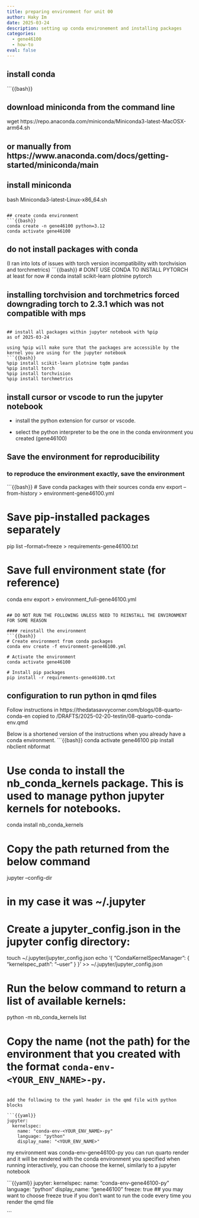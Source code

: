 ```yaml
---
title: preparing environment for unit 00
author: Haky Im
date: 2025-03-24
description: setting up conda environement and installing packages
categories:
  - gene46100
  - how-to
eval: false
---
```


## install conda

```{{bash}}

## download miniconda from the command line

wget https://repo.anaconda.com/miniconda/Miniconda3-latest-MacOSX-arm64.sh

## or manually from https://www.anaconda.com/docs/getting-started/miniconda/main

## install miniconda
bash Miniconda3-latest-Linux-x86_64.sh

```

## create conda environment
```{{bash}}
conda create -n gene46100 python=3.12
conda activate gene46100

```

## do not install packages with conda
(I ran into lots of issues with torch version incompatibility with torchvision and torchmetrics)
```{{bash}}
# DONT USE CONDA TO INSTALL PYTORCH at least for now
# conda install scikit-learn plotnine pytorch 

## installing torchvision and torchmetrics forced downgrading torch to 2.3.1 which was not compatible with mps

```

## install all packages within jupyter notebook with %pip
as of 2025-03-24

using %pip will make sure that the packages are accessible by the kernel you are using for the jupyter notebook
```{{bash}}
%pip install scikit-learn plotnine tqdm pandas 
%pip install torch
%pip install torchvision
%pip install torchmetrics
```


## install cursor or vscode to run the jupyter notebook

- install the python extension for cursor or vscode.

- select the python interpreter to be the one in the conda environment you created (gene46100)


## Save the environment for reproducibility

### to reproduce the environment exactly, save the environment
```{{bash}}
# Save conda packages with their sources
conda env export --from-history > environment-gene46100.yml

# Save pip-installed packages separately
pip list --format=freeze > requirements-gene46100.txt

# Save full environment state (for reference)
conda env export > environment_full-gene46100.yml
```

## DO NOT RUN THE FOLLOWING UNLESS NEED TO REINSTALL THE ENVIRONMENT FOR SOME REASON

#### reinstall the environment
```{{bash}}
# Create environment from conda packages
conda env create -f environment-gene46100.yml

# Activate the environment
conda activate gene46100

# Install pip packages
pip install -r requirements-gene46100.txt

```

## configuration to run python in qmd files

Follow instructions in https://thedatasavvycorner.com/blogs/08-quarto-conda-en copied to /DRAFTS/2025-02-20-testin/08-quarto-conda-env.qmd

Below is a shortened version of the instructions when you already have a conda environment.
```{{bash}}
conda activate gene46100
pip install nbclient nbformat

# Use conda to install the nb_conda_kernels package. This is used to manage python jupyter kernels for notebooks.

conda install nb_conda_kernels

# Copy the path returned from the below command
jupyter --config-dir

# in my case it was ~/.jupyter

# Create a jupyter_config.json in the jupyter config directory:
touch ~/.jupyter/jupyter_config.json
echo '{
  "CondaKernelSpecManager": {
    "kernelspec_path": "--user"
  }
}' >> ~/.jupyter/jupyter_config.json

# Run the below command to return a list of available kernels:
python -m nb_conda_kernels list

# Copy the name (not the path) for the environment that you created with the format `conda-env-<YOUR_ENV_NAME>-py`.
```

add the following to the yaml header in the qmd file with python blocks

```{{yaml}}
jupyter: 
  kernelspec:
    name: "conda-env-<YOUR_ENV_NAME>-py"
    language: "python"
    display_name: "<YOUR_ENV_NAME>"
```

 my environment was conda-env-gene46100-py
 you can run quarto render and it will be rendered with the conda environment you specified
 when running interactively, you can choose the kernel, similarly to a jupyter notebook

```{{yaml}}
jupyter: 
  kernelspec:
    name: "conda-env-gene46100-py"
    language: "python"
    display_name: "gene46100"
freeze: true
## you may want to choose freeze true if you don't want to run the code every time you render the qmd file

```


